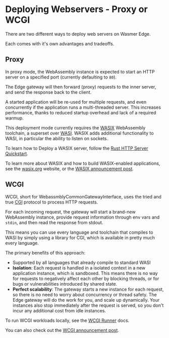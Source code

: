 # Deploying Webservers - Proxy or WCGI

There are two different ways to deploy web servers on Wasmer Edge.

Each comes with it's own advantages and tradeoffs.

## Proxy

In proxy mode, the WebAssembly instance is expected to start an HTTP server on
a specified port (currently defaulting to `80`).

The Edge gateway will then forward (proxy) requests to the inner server, and
send the response back to the client.

A started application will be re-used for multiple requests, and even concurrently
if the application runs a multi-threaded server.
This increases performance, thanks to reduced startup overhead and lack of a
required warmup.

This deployment mode currently requires the [WASIX](https://wasix.org)
WebAssembly toolchain, a superset over [WASI](https://wasi.dev/).
WASIX adds additional functionality to WASI, in particular the ability to listen
on sockets.

To learn how to Deploy a WASIX server, follow the
[Rust HTTP Server Quickstart](../quickstart/http-server.mdx).

To learn more about WASIX and how to build WASIX-enabled applications, see the
[wasix.org](https://wasix.org) website, or the
[WASIX announcement post](https://wasmer.io/posts/announcing-wasix).

## WCGI

WCGI, short for WebassmblyCommonGatewayInterface, uses the tried and true
[CGI](https://en.wikipedia.org/wiki/Common_Gateway_Interface) protocol to process
HTTP requests.

For each incoming request, the gateway will start a brand-new WebAssembly instance,
provide request information through env vars and `stdin`, and then read the
response from stdout.

This means you can use every language and toolchain that compiles to WASI by
simply using a library for CGI, which is available in pretty much every
language.

The primary benefits of this approach:

- Supported by all languages that already compile to standard WASI
- **Isolation**: Each request is handled in a isolated context in a new application
  instance, which is sandboxed.
  This means there is no way for requests to negatively affect each other by
  blocking threads, or for bugs or vulnerabilities introduced by shared state.
- **Perfect scalability**: The gateway starts a new instance for each request,
  so there is no need to worry about concurrency or thread safety.
  The Edge gateway will do the work for you, and scale up dynamically.
  Your instances also stop immediately after the request is served, so you don't
  incur any additional cost from idle instances.

To run WCGI workloads locally, see the [WCGI Runner](/runtime/runners/wcgi) docs.

You can also check out the [WCGI announcement post](https://wasmer.io/posts/announcing-wcgi).
